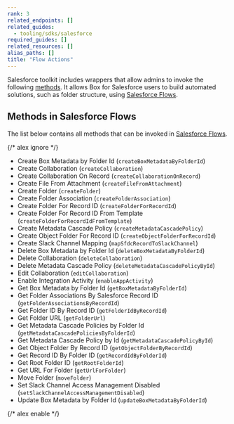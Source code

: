 ```yaml
---
rank: 3
related_endpoints: []
related_guides:
  - tooling/sdks/salesforce
required_guides: []
related_resources: []
alias_paths: []
title: "Flow Actions"
---
```

Salesforce toolkit includes wrappers that allow admins
to invoke the following [methods]. It allows Box for Salesforce
users to build automated solutions, such as folder structure,
using [Salesforce Flows].

## Methods in Salesforce Flows

The list below contains all methods that can be invoked in
[Salesforce Flows].

{/* alex ignore */}

- Create Box Metadata by Folder Id (`createBoxMetadataByFolderId`)
- Create Collaboration (`createCollaboration`)
- Create Collaboration On Record (`createCollaborationOnRecord`)
- Create File From Attachment (`createFileFromAttachment`)
- Create Folder (`createFolder`)
- Create Folder Association (`createFolderAssociation`)
- Create Folder For Record ID (`createFolderForRecordId`)
- Create Folder For Record ID From Template (`createFolderForRecordIdFromTemplate`)
- Create Metadata Cascade Policy (`createMetadataCascadePolicy`)
- Create Object Folder For Record ID (`createObjectFolderForRecordId`)
- Create Slack Channel Mapping (`mapSfdcRecordToSlackChannel`)
- Delete Box Metadata by Folder Id (`deleteBoxMetadataByFolderId`)
- Delete Collaboration (`deleteCollaboration`)
- Delete Metadata Cascade Policy (`deleteMetadataCascadePolicyById`)
- Edit Collaboration (`editCollaboration`)
- Enable Integration Activity (`enableAppActivity`)
- Get Box Metadata by Folder Id (`getBoxMetadataByFolderId`)
- Get Folder Associations By Salesforce Record ID (`getFolderAssociationsByRecordId`)
- Get Folder ID By Record ID (`getFolderIdByRecordId`)
- Get Folder URL (`getFolderUrl`)
- Get Metadata Cascade Policies by Folder Id (`getMetadataCascadePoliciesByFolderId`)
- Get Metadata Cascade Policy by Id (`getMetadataCascadePolicyById`)
- Get Object Folder By Record ID (`getObjectFolderByRecordId`)
- Get Record ID By Folder ID (`getRecordIdByFolderId`)
- Get Root Folder ID (`getRootFolderId`)
- Get URL For Folder (`getUrlForFolder`)
- Move Folder (`moveFolder`)
- Set Slack Channel Access Management Disabled (`setSlackChannelAccessManagementDisabled`)
- Update Box Metadata by Folder Id (`updateBoxMetadataByFolderId`)

{/* alex enable */}

[methods]: g://tooling/salesforce-toolkit/methods
[Salesforce Flows]: https://help.salesforce.com/s/articleView?id=sf.flow.htm&type=5